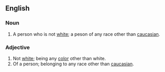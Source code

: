 ==English==
===Noun===
{{en-noun}}
# A person who is not [[white]]; a peson of any race other than [[caucasian]].

===Adjective===
{{en-adj}}
# Not [[white]]; being any [[color]] other than white.
# Of a person; belonging to any race other than [[caucasian]].